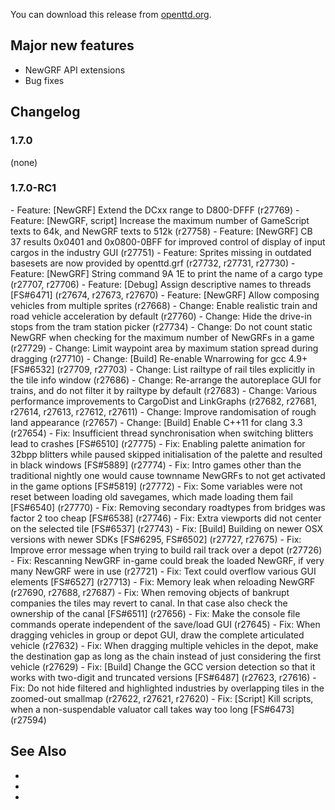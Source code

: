 {{en/-}}
{{en/Archive/OpenTTD/Navigation}}

{{en/Archive/OpenTTD/NaviPrevNext|prev=en/Archive/OpenTTD/OpenTTD 1.6.1|next=en/Roadmap 1.8|date=2017-04-01}}

You can download this release from [http://www.openttd.org/en/download-stable/1.7.0 openttd.org].

==Major new features==
* NewGRF API extensions
* Bug fixes

==Changelog==
=== 1.7.0 ===
(none)


=== 1.7.0-RC1 ===
- Feature: [NewGRF] Extend the DCxx range to D800-DFFF (r27769)
- Feature: [NewGRF, script] Increase the maximum number of GameScript texts to 64k, and NewGRF texts to 512k (r27758)
- Feature: [NewGRF] CB 37 results 0x0401 and 0x0800-0BFF for improved control of display of input cargos in the industry GUI (r27751)
- Feature: Sprites missing in outdated basesets are now provided by openttd.grf (r27732, r27731, r27730)
- Feature: [NewGRF] String command 9A 1E to print the name of a cargo type (r27707, r27706)
- Feature: [Debug] Assign descriptive names to threads [FS#6471] (r27674, r27673, r27670)
- Feature: [NewGRF] Allow composing vehicles from multiple sprites (r27668)
- Change: Enable realistic train and road vehicle acceleration by default (r27760)
- Change: Hide the drive-in stops from the tram station picker (r27734)
- Change: Do not count static NewGRF when checking for the maximum number of NewGRFs in a game (r27729)
- Change: Limit waypoint area by maximum station spread during dragging (r27710)
- Change: [Build] Re-enable Wnarrowing for gcc 4.9+ [FS#6532] (r27709, r27703)
- Change: List railtype of rail tiles explicitly in the tile info window (r27686)
- Change: Re-arrange the autoreplace GUI for trains, and do not filter it by railtype by default (r27683)
- Change: Various performance improvements to CargoDist and LinkGraphs (r27682, r27681, r27614, r27613, r27612, r27611)
- Change: Improve randomisation of rough land appearance (r27657)
- Change: [Build] Enable C++11 for clang 3.3 (r27654)
- Fix: Insufficient thread synchronisation when switching blitters lead to crashes [FS#6510] (r27775)
- Fix: Enabling palette animation for 32bpp blitters while paused skipped initialisation of the palette and resulted in black windows [FS#5889] (r27774)
- Fix: Intro games other than the traditional nightly one would cause townname NewGRFs to not get activated in the game options [FS#5819] (r27772)
- Fix: Some variables were not reset between loading old savegames, which made loading them fail [FS#6540] (r27770)
- Fix: Removing secondary roadtypes from bridges was factor 2 too cheap [FS#6538] (r27746)
- Fix: Extra viewports did not center on the selected tile [FS#6537] (r27743)
- Fix: [Build] Building on newer OSX versions with newer SDKs [FS#6295, FS#6502] (r27727, r27675)
- Fix: Improve error message when trying to build rail track over a depot  (r27726)
- Fix: Rescanning NewGRF in-game could break the loaded NewGRF, if very many NewGRF were in use (r27721)
- Fix: Text could overflow various GUI elements [FS#6527] (r27713)
- Fix: Memory leak when reloading NewGRF (r27690, r27688, r27687)
- Fix: When removing objects of bankrupt companies the tiles may revert to canal. In that case also check the ownership of the canal [FS#6511] (r27656)
- Fix: Make the console file commands operate independent of the save/load GUI (r27645)
- Fix: When dragging vehicles in group or depot GUI, draw the complete articulated vehicle (r27632)
- Fix: When dragging multiple vehicles in the depot, make the destination gap as long as the chain instead of just considering the first vehicle (r27629)
- Fix: [Build] Change the GCC version detection so that it works with two-digit and truncated versions [FS#6487] (r27623, r27616)
- Fix: Do not hide filtered and highlighted industries by overlapping tiles in the zoomed-out smallmap (r27622, r27621, r27620)
- Fix: [Script] Kill scripts, when a non-suspendable valuator call takes way too long [FS#6473] (r27594)


==See Also==
* {{en/Forum|topic=74876|Forum topic for 1.6.1}}
* {{en/OTTDNewsArticle|229|The 1.7.0 news article}}
* {{en/OTTDNewsArticle|228|The 1.7.0-RC1 news article}}